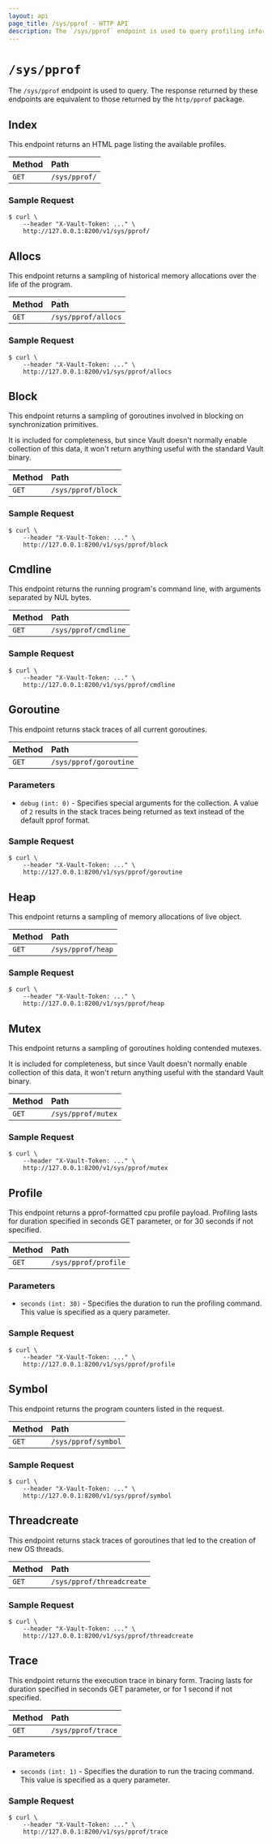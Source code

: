 ```yaml
---
layout: api
page_title: /sys/pprof - HTTP API
description: The `/sys/pprof` endpoint is used to query profiling information.
---
```


# `/sys/pprof`

The `/sys/pprof` endpoint is used to query. The response returned by
these endpoints are equivalent to those returned by the `http/pprof`
package.

## Index

This endpoint returns an HTML page listing the available profiles.

| Method | Path          |
| :----- | :------------ |
| `GET`  | `/sys/pprof/` |

### Sample Request

```shell-session
$ curl \
    --header "X-Vault-Token: ..." \
    http://127.0.0.1:8200/v1/sys/pprof/
```

## Allocs

This endpoint returns a sampling of historical memory allocations over the life
of the program.

| Method | Path              |
| :----- | :---------------- |
| `GET`  | `/sys/pprof/allocs` |

### Sample Request

```shell-session
$ curl \
    --header "X-Vault-Token: ..." \
    http://127.0.0.1:8200/v1/sys/pprof/allocs
```

## Block

This endpoint returns a sampling of goroutines involved in blocking on
synchronization primitives.

It is included for completeness, but since Vault doesn't normally enable
collection of this data, it won't return anything useful with the standard
Vault binary.

| Method | Path              |
| :----- | :---------------- |
| `GET`  | `/sys/pprof/block` |

### Sample Request

```shell-session
$ curl \
    --header "X-Vault-Token: ..." \
    http://127.0.0.1:8200/v1/sys/pprof/block
```

## Cmdline

This endpoint returns the running program's command line, with arguments
separated by NUL bytes.

| Method | Path                 |
| :----- | :------------------- |
| `GET`  | `/sys/pprof/cmdline` |

### Sample Request

```shell-session
$ curl \
    --header "X-Vault-Token: ..." \
    http://127.0.0.1:8200/v1/sys/pprof/cmdline
```

## Goroutine

This endpoint returns stack traces of all current goroutines.

| Method | Path                   |
| :----- | :--------------------- |
| `GET`  | `/sys/pprof/goroutine` |

### Parameters

- `debug` `(int: 0)` - Specifies special arguments for the collection.
A value of `2` results in the stack traces being returned as text
instead of the default pprof format.

### Sample Request

```shell-session
$ curl \
    --header "X-Vault-Token: ..." \
    http://127.0.0.1:8200/v1/sys/pprof/goroutine
```

## Heap

This endpoint returns a sampling of memory allocations of live object.

| Method | Path              |
| :----- | :---------------- |
| `GET`  | `/sys/pprof/heap` |

### Sample Request

```shell-session
$ curl \
    --header "X-Vault-Token: ..." \
    http://127.0.0.1:8200/v1/sys/pprof/heap
```

## Mutex

This endpoint returns a sampling of goroutines holding contended mutexes.

It is included for completeness, but since Vault doesn't normally enable
collection of this data, it won't return anything useful with the standard
Vault binary.

| Method | Path              |
| :----- | :---------------- |
| `GET`  | `/sys/pprof/mutex` |

### Sample Request

```shell-session
$ curl \
    --header "X-Vault-Token: ..." \
    http://127.0.0.1:8200/v1/sys/pprof/mutex
```

## Profile

This endpoint returns a pprof-formatted cpu profile payload. Profiling
lasts for duration specified in seconds GET parameter, or for 30 seconds
if not specified.

| Method | Path                 |
| :----- | :------------------- |
| `GET`  | `/sys/pprof/profile` |

### Parameters

- `seconds` `(int: 30)` - Specifies the duration to run the profiling
  command. This value is specified as a query parameter.

### Sample Request

```shell-session
$ curl \
    --header "X-Vault-Token: ..." \
    http://127.0.0.1:8200/v1/sys/pprof/profile
```

## Symbol

This endpoint returns the program counters listed in the request.

| Method | Path                |
| :----- | :------------------ |
| `GET`  | `/sys/pprof/symbol` |

### Sample Request

```shell-session
$ curl \
    --header "X-Vault-Token: ..." \
    http://127.0.0.1:8200/v1/sys/pprof/symbol
```

## Threadcreate

This endpoint returns stack traces of goroutines that led to the creation of
new OS threads.

| Method | Path                   |
| :----- | :--------------------- |
| `GET`  | `/sys/pprof/threadcreate` |

### Sample Request

```shell-session
$ curl \
    --header "X-Vault-Token: ..." \
    http://127.0.0.1:8200/v1/sys/pprof/threadcreate
```


## Trace

This endpoint returns the execution trace in binary form. Tracing lasts
for duration specified in seconds GET parameter, or for 1 second if not
specified.

| Method | Path               |
| :----- | :----------------- |
| `GET`  | `/sys/pprof/trace` |

### Parameters

- `seconds` `(int: 1)` - Specifies the duration to run the tracing
  command. This value is specified as a query parameter.

### Sample Request

```shell-session
$ curl \
    --header "X-Vault-Token: ..." \
    http://127.0.0.1:8200/v1/sys/pprof/trace
```
